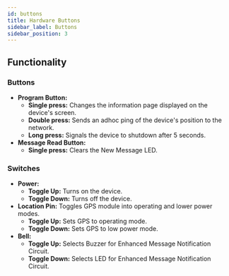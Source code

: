 ```yaml
---
id: buttons
title: Hardware Buttons
sidebar_label: Buttons
sidebar_position: 3
---
```



## Functionality

### Buttons

- **Program Button:**
  - **Single press:** Changes the information page displayed on the device's screen.
  - **Double press:** Sends an adhoc ping of the device's position to the network.
  - **Long press:** Signals the device to shutdown after 5 seconds.
- **Message Read Button:**
  - **Single press:** Clears the New Message LED.

### Switches

- **Power:**
  - **Toggle Up:** Turns on the device.
  - **Toggle Down:** Turns off the device.
- **Location Pin:** Toggles GPS module into operating and lower power modes.
  - **Toggle Up:** Sets GPS to operating mode.
  - **Toggle Down:** Sets GPS to low power mode.
- **Bell:**
  - **Toggle Up:** Selects Buzzer for Enhanced Message Notification Circuit.
  - **Toggle Down:** Selects LED for Enhanced Message Notification Circuit.
